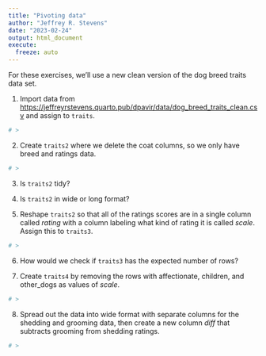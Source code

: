```yaml
---
title: "Pivoting data"
author: "Jeffrey R. Stevens"
date: "2023-02-24"
output: html_document
execute:
  freeze: auto
---
```


For these exercises, we'll use a new clean version of the dog breed traits data set. 

1. Import data from <https://jeffreyrstevens.quarto.pub/dpavir/data/dog_breed_traits_clean.csv> and assign to `traits`.

```r
# >
```

2. Create `traits2` where we delete the coat columns, so we only have breed and ratings data.

```r
# >
```

3. Is `traits2` tidy?

4. Is `traits2` in wide or long format?

5. Reshape `traits2` so that all of the ratings scores are in a single column called _rating_ with a column labeling what kind of rating it is called _scale_. Assign this to `traits3`.

```r
# >
```

6. How would we check if `traits3` has the expected number of rows?

7. Create `traits4` by removing the rows with affectionate, children, and other_dogs as values of _scale_.

```r
# >
```

8. Spread out the data into wide format with separate columns for the shedding and grooming data, then create a new column _diff_ that subtracts grooming from shedding ratings.

```r
# >
```

